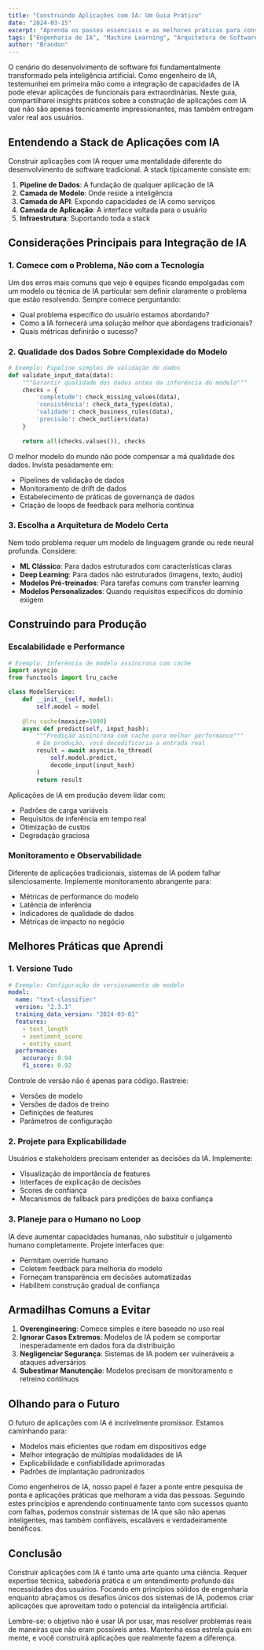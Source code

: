 ```yaml
---
title: "Construindo Aplicações com IA: Um Guia Prático"
date: "2024-03-15"
excerpt: "Aprenda os passos essenciais e as melhores práticas para construir aplicações com IA prontas para produção, desde a seleção do modelo até a implantação."
tags: ["Engenharia de IA", "Machine Learning", "Arquitetura de Software"]
author: "Brandon"
---
```


O cenário do desenvolvimento de software foi fundamentalmente transformado pela inteligência artificial. Como engenheiro de IA, testemunhei em primeira mão como a integração de capacidades de IA pode elevar aplicações de funcionais para extraordinárias. Neste guia, compartilharei insights práticos sobre a construção de aplicações com IA que não são apenas tecnicamente impressionantes, mas também entregam valor real aos usuários.

## Entendendo a Stack de Aplicações com IA

Construir aplicações com IA requer uma mentalidade diferente do desenvolvimento de software tradicional. A stack tipicamente consiste em:

1. **Pipeline de Dados**: A fundação de qualquer aplicação de IA
2. **Camada de Modelo**: Onde reside a inteligência
3. **Camada de API**: Expondo capacidades de IA como serviços
4. **Camada de Aplicação**: A interface voltada para o usuário
5. **Infraestrutura**: Suportando toda a stack

## Considerações Principais para Integração de IA

### 1. Comece com o Problema, Não com a Tecnologia

Um dos erros mais comuns que vejo é equipes ficando empolgadas com um modelo ou técnica de IA particular sem definir claramente o problema que estão resolvendo. Sempre comece perguntando:

- Qual problema específico do usuário estamos abordando?
- Como a IA fornecerá uma solução melhor que abordagens tradicionais?
- Quais métricas definirão o sucesso?

### 2. Qualidade dos Dados Sobre Complexidade do Modelo

```python
# Exemplo: Pipeline simples de validação de dados
def validate_input_data(data):
    """Garantir qualidade dos dados antes da inferência do modelo"""
    checks = {
        'completude': check_missing_values(data),
        'consistência': check_data_types(data),
        'validade': check_business_rules(data),
        'precisão': check_outliers(data)
    }
    
    return all(checks.values()), checks
```

O melhor modelo do mundo não pode compensar a má qualidade dos dados. Invista pesadamente em:

- Pipelines de validação de dados
- Monitoramento de drift de dados
- Estabelecimento de práticas de governança de dados
- Criação de loops de feedback para melhoria contínua

### 3. Escolha a Arquitetura de Modelo Certa

Nem todo problema requer um modelo de linguagem grande ou rede neural profunda. Considere:

- **ML Clássico**: Para dados estruturados com características claras
- **Deep Learning**: Para dados não estruturados (imagens, texto, áudio)
- **Modelos Pré-treinados**: Para tarefas comuns com transfer learning
- **Modelos Personalizados**: Quando requisitos específicos do domínio exigem

## Construindo para Produção

### Escalabilidade e Performance

```python
# Exemplo: Inferência de modelo assíncrona com cache
import asyncio
from functools import lru_cache

class ModelService:
    def __init__(self, model):
        self.model = model
        
    @lru_cache(maxsize=1000)
    async def predict(self, input_hash):
        """Predição assíncrona com cache para melhor performance"""
        # Em produção, você decodificaria a entrada real
        result = await asyncio.to_thread(
            self.model.predict, 
            decode_input(input_hash)
        )
        return result
```

Aplicações de IA em produção devem lidar com:

- Padrões de carga variáveis
- Requisitos de inferência em tempo real
- Otimização de custos
- Degradação graciosa

### Monitoramento e Observabilidade

Diferente de aplicações tradicionais, sistemas de IA podem falhar silenciosamente. Implemente monitoramento abrangente para:

- Métricas de performance do modelo
- Latência de inferência
- Indicadores de qualidade de dados
- Métricas de impacto no negócio

## Melhores Práticas que Aprendi

### 1. Versione Tudo

```yaml
# Exemplo: Configuração de versionamento de modelo
model:
  name: "text-classifier"
  version: "2.3.1"
  training_data_version: "2024-03-01"
  features:
    - text_length
    - sentiment_score
    - entity_count
  performance:
    accuracy: 0.94
    f1_score: 0.92
```

Controle de versão não é apenas para código. Rastreie:

- Versões de modelo
- Versões de dados de treino
- Definições de features
- Parâmetros de configuração

### 2. Projete para Explicabilidade

Usuários e stakeholders precisam entender as decisões da IA. Implemente:

- Visualização de importância de features
- Interfaces de explicação de decisões
- Scores de confiança
- Mecanismos de fallback para predições de baixa confiança

### 3. Planeje para o Humano no Loop

IA deve aumentar capacidades humanas, não substituir o julgamento humano completamente. Projete interfaces que:

- Permitam override humano
- Coletem feedback para melhoria do modelo
- Forneçam transparência em decisões automatizadas
- Habilitem construção gradual de confiança

## Armadilhas Comuns a Evitar

1. **Overengineering**: Comece simples e itere baseado no uso real
2. **Ignorar Casos Extremos**: Modelos de IA podem se comportar inesperadamente em dados fora da distribuição
3. **Negligenciar Segurança**: Sistemas de IA podem ser vulneráveis a ataques adversários
4. **Subestimar Manutenção**: Modelos precisam de monitoramento e retreino contínuos

## Olhando para o Futuro

O futuro de aplicações com IA é incrivelmente promissor. Estamos caminhando para:

- Modelos mais eficientes que rodam em dispositivos edge
- Melhor integração de múltiplas modalidades de IA
- Explicabilidade e confiabilidade aprimoradas
- Padrões de implantação padronizados

Como engenheiros de IA, nosso papel é fazer a ponte entre pesquisa de ponta e aplicações práticas que melhoram a vida das pessoas. Seguindo estes princípios e aprendendo continuamente tanto com sucessos quanto com falhas, podemos construir sistemas de IA que são não apenas inteligentes, mas também confiáveis, escaláveis e verdadeiramente benéficos.

## Conclusão

Construir aplicações com IA é tanto uma arte quanto uma ciência. Requer expertise técnica, sabedoria prática e um entendimento profundo das necessidades dos usuários. Focando em princípios sólidos de engenharia enquanto abraçamos os desafios únicos dos sistemas de IA, podemos criar aplicações que aproveitam todo o potencial da inteligência artificial.

Lembre-se: o objetivo não é usar IA por usar, mas resolver problemas reais de maneiras que não eram possíveis antes. Mantenha essa estrela guia em mente, e você construirá aplicações que realmente fazem a diferença.